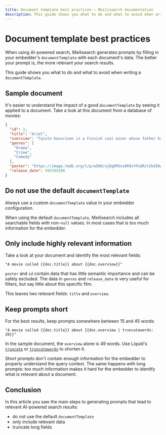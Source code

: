 ```yaml
---
title: Document template best practices — Meilisearch documentation
description: This guide shows you what to do and what to avoid when writing a `documentTemplate`.
---
```


# Document template best practices

When using AI-powered search, Meilisearch generates prompts by filling in your embedder's `documentTemplate` with each document's data. The better your prompt is, the more relevant your search results.

This guide shows you what to do and what to avoid when writing a `documentTemplate`.

## Sample document

It's easier to understand the impact of a good `documentTemplate` by seeing it applied to a document. Take a look at this document from a database of movies:

```json
{
  "id": 2,
  "title": "Ariel",
  "overview": "Taisto Kasurinen is a Finnish coal miner whose father has just committed suicide and who is framed for a crime he did not commit. In jail, he starts to dream about leaving the country and starting a new life. He escapes from prison but things don't go as planned...",
  "genres": [
    "Drama",
    "Crime",
    "Comedy"
  ],
  "poster": "https://image.tmdb.org/t/p/w500/ojDg0PGvs6R9xYFodRct2kdI6wC.jpg",
  "release_date": 593395200
}
```

## Do not use the default `documentTemplate`

Always use a custom `documentTemplate` value in your embedder configuration.

When using the default `documentTemplate`, Meilisearch includes all searchable fields with non-`null` values. In most cases that is too much information for the embedder.

## Only include highly relevant information

Take a look at your document and identify the most relevant fields:

```
"A movie called {{doc.title}} about {{doc.overview}}"
```

`poster` and `id` contain data that has little semantic importance and can be safely excluded. The data in `genres` and `release_date` is very useful for filters, but say little about this specific film.

This leaves two relevant fields: `title` and `overview`.

## Keep prompts short

For the best results, keep prompts somewhere between 15 and 45 words:

```
"A movie called {{doc.title}} about {{doc.overview | truncatewords: 20}}"
```

In the sample document, the `overview` alone is 49 words. Use Liquid's [`truncate`](https://shopify.github.io/liquid/filters/truncate/) or [`truncatewords`](https://shopify.github.io/liquid/filters/truncatewords/) to shorten it.

Short prompts don't contain enough information for the embedder to properly understand the query context. The same happens with long prompts: too much information makes it hard for the embedder to identify what is relevant about a document.

## Conclusion

In this article you saw the main steps to generating prompts that lead to relevant AI-powered search results: 

- do not use the default `documentTemplate`
- only include relevant data
- truncate long fields
